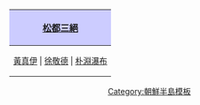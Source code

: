 <br clear=all>
<center>
{| id="toc" style="margin: 0 2em 0 2em;"
! align="center" style="background:#ccccff" | [[松都三絕]]
|-
| align="center" style="font-size: 90%;" colspan="2" | 
[[黃真伊]] | [[徐敬德]] | [[朴淵瀑布]] 
</tr>
|}
<noinclude>[[Category:朝鮮半島模板]]</noinclude>
